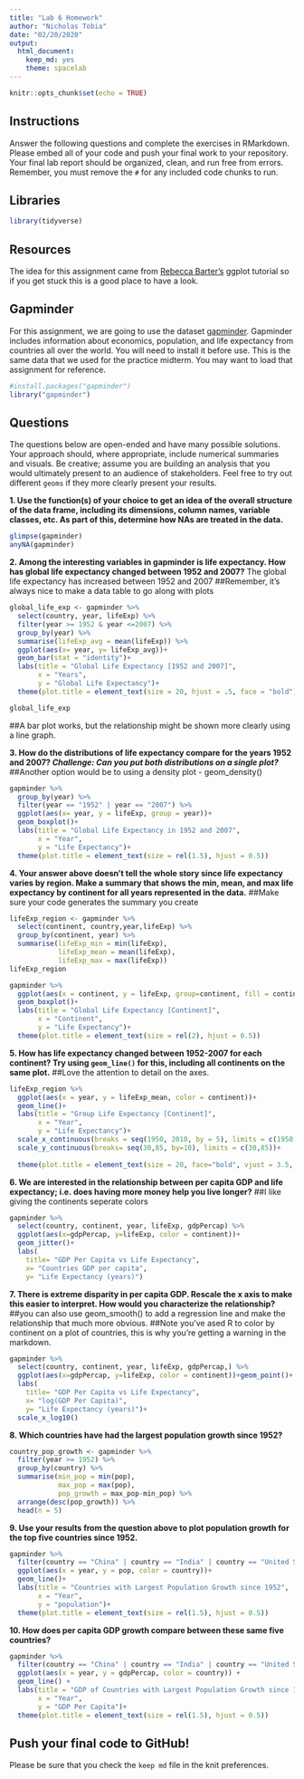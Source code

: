```yaml
---
title: "Lab 6 Homework"
author: "Nicholas Tobia"
date: "02/20/2020"
output:
  html_document: 
    keep_md: yes
    theme: spacelab
---
```


```r
knitr::opts_chunk$set(echo = TRUE)
```

## Instructions
Answer the following questions and complete the exercises in RMarkdown. Please embed all of your code and push your final work to your repository. Your final lab report should be organized, clean, and run free from errors. Remember, you must remove the `#` for any included code chunks to run.  

## Libraries
```r
library(tidyverse)
```

## Resources
The idea for this assignment came from [Rebecca Barter's](http://www.rebeccabarter.com/blog/2017-11-17-ggplot2_tutorial/) ggplot tutorial so if you get stuck this is a good place to have a look.  

## Gapminder
For this assignment, we are going to use the dataset [gapminder](https://cran.r-project.org/web/packages/gapminder/index.html). Gapminder includes information about economics, population, and life expectancy from countries all over the world. You will need to install it before use. This is the same data that we used for the practice midterm. You may want to load that assignment for reference.  
```r
#install.packages("gapminder")
library("gapminder")
```

## Questions
The questions below are open-ended and have many possible solutions. Your approach should, where appropriate, include numerical summaries and visuals. Be creative; assume you are building an analysis that you would ultimately present to an audience of stakeholders. Feel free to try out different `geoms` if they more clearly present your results.  

**1. Use the function(s) of your choice to get an idea of the overall structure of the data frame, including its dimensions, column names, variable classes, etc. As part of this, determine how NAs are treated in the data.**  
```r
glimpse(gapminder)
anyNA(gapminder)
```


**2. Among the interesting variables in gapminder is life expectancy. How has global life expectancy changed between 1952 and 2007?**
The global life expectancy has increased between 1952 and 2007
##Remember, it's always nice to make a data table to go along with plots
```r
global_life_exp <- gapminder %>% 
  select(country, year, lifeExp) %>% 
  filter(year >= 1952 & year <=2007) %>% 
  group_by(year) %>% 
  summarise(lifeExp_avg = mean(lifeExp)) %>% 
  ggplot(aes(x= year, y= lifeExp_avg))+
  geom_bar(stat = "identity")+
  labs(title = "Global Life Expectancy [1952 and 2007]",
       x = "Years",
       y = "Global Life Expectancy")+
  theme(plot.title = element_text(size = 20, hjust = .5, face = "bold"))

global_life_exp
```
##A bar plot works, but the relationship might be shown more clearly using a line graph.

**3. How do the distributions of life expectancy compare for the years 1952 and 2007? _Challenge: Can you put both distributions on a single plot?_**
##Another option would be to using a density plot - geom_density()
```r
gapminder %>% 
  group_by(year) %>% 
  filter(year == "1952" | year == "2007") %>% 
  ggplot(aes(x= year, y = lifeExp, group = year))+
  geom_boxplot()+
  labs(title = "Global Life Expectancy in 1952 and 2007",
       x = "Year",
       y = "Life Expectancy")+
  theme(plot.title = element_text(size = rel(1.5), hjust = 0.5))
```


**4. Your answer above doesn't tell the whole story since life expectancy varies by region. Make a summary that shows the min, mean, and max life expectancy by continent for all years represented in the data.**
##Make sure your code generates the summary you create
```r
lifeExp_region <- gapminder %>% 
  select(continent, country,year,lifeExp) %>% 
  group_by(continent, year) %>% 
  summarise(lifeExp_min = min(lifeExp),
            lifeExp_mean = mean(lifeExp),
            lifeExp_max = max(lifeExp))
lifeExp_region
```

```r
gapminder %>% 
  ggplot(aes(x = continent, y = lifeExp, group=continent, fill = continent))+
  geom_boxplot()+
  labs(title = "Global Life Expectancy [Continent]",
       x = "Continent",
       y = "Life Expectancy")+
  theme(plot.title = element_text(size = rel(2), hjust = 0.5))
```


**5. How has life expectancy changed between 1952-2007 for each continent? Try using `geom_line()` for this, including all continents on the same  plot.**
##Love the attention to detail on the axes.
```r
lifeExp_region %>% 
  ggplot(aes(x = year, y = lifeExp_mean, color = continent))+
  geom_line()+
  labs(title = "Group Life Expectancy [Continent]",
       x = "Year",
       y = "Life Expectancy")+
  scale_x_continuous(breaks = seq(1950, 2010, by = 5), limits = c(1950,2010))+
  scale_y_continuous(breaks= seq(30,85, by=10), limits = c(30,85))+
  
  theme(plot.title = element_text(size = 20, face="bold", vjust = 3.5, margin = margin(t=15)))
```

**6. We are interested in the relationship between per capita GDP and life expectancy; i.e. does having more money help you live longer?**
##I like giving the continents seperate colors
```r
gapminder %>% 
  select(country, continent, year, lifeExp, gdpPercap) %>%
  ggplot(aes(x=gdpPercap, y=lifeExp, color = continent))+
  geom_jitter()+
  labs(
    title= "GDP Per Capita vs Life Expectancy",
    x= "Countries GDP per capita",
    y= "Life Expectancy (years)")
```



**7. There is extreme disparity in per capita GDP. Rescale the x axis to make this easier to interpret. How would you characterize the relationship?**
##you can also use geom_smooth() to add a regression line and make the relationship that much more obvious.
##Note you've ased R to color by continent on a plot of countries, this is why you're getting a warning in the markdown.
```r
gapminder %>% 
  select(country, continent, year, lifeExp, gdpPercap,) %>%
  ggplot(aes(x=gdpPercap, y=lifeExp, color = continent))+geom_point()+
  labs(
    title= "GDP Per Capita vs Life Expectancy",
    x= "log(GDP Per Capita)",
    y= "Life Expectancy (years)")+
  scale_x_log10()
```


**8. Which countries have had the largest population growth since 1952?**
```r
country_pop_growth <- gapminder %>% 
  filter(year >= 1952) %>% 
  group_by(country) %>% 
  summarise(min_pop = min(pop),
            max_pop = max(pop),
            pop_growth = max_pop-min_pop) %>% 
  arrange(desc(pop_growth)) %>% 
  head(n = 5)
```


**9. Use your results from the question above to plot population growth for the top five countries since 1952.**
```r
gapminder %>% 
  filter(country == "China" | country == "India" | country == "United States" | country == "Indonesia" | country == "Brazil" ) %>% 
  ggplot(aes(x = year, y = pop, color = country))+
  geom_line()+
  labs(title = "Countries with Largest Population Growth since 1952",
       x = "Year",
       y = "population")+
  theme(plot.title = element_text(size = rel(1.5), hjust = 0.5))
```


**10. How does per capita GDP growth compare between these same five countries?**
```r
gapminder %>% 
  filter(country == "China" | country == "India" | country == "United States" | country == "Indonesia" | country == "Brazil" ) %>% 
  ggplot(aes(x = year, y = gdpPercap, color = country)) +
  geom_line() +
  labs(title = "GDP of Countries with Largest Population Growth since 1952",
       x = "Year",
       y = "GDP Per Capita")+ 
  theme(plot.title = element_text(size = rel(1.5), hjust = 0.5))
```


## Push your final code to GitHub!
Please be sure that you check the `keep md` file in the knit preferences. 